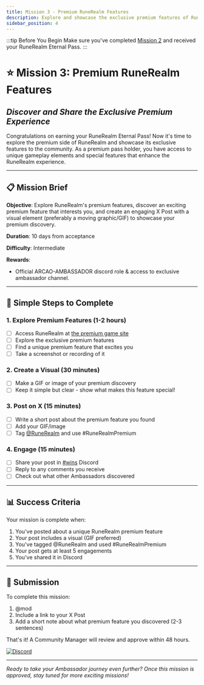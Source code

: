 ```yaml
---
title: Mission 3 - Premium RuneRealm Features
description: Explore and showcase the exclusive premium features of RuneRealm
sidebar_position: 4
---
```


:::tip Before You Begin
Make sure you've completed [Mission 2](./mission-2) and received your RuneRealm Eternal Pass.
:::

# ⭐ Mission 3: Premium RuneRealm Features
## *Discover and Share the Exclusive Premium Experience*

Congratulations on earning your RuneRealm Eternal Pass! Now it's time to explore the premium side of RuneRealm and showcase its exclusive features to the community. As a premium pass holder, you have access to unique gameplay elements and special features that enhance the RuneRealm experience.

---

## 📋 Mission Brief

**Objective**: Explore RuneRealm's premium features, discover an exciting premium feature that interests you, and create an engaging X Post with a visual element (preferably a moving graphic/GIF) to showcase your premium discovery.

**Duration**: 10 days from acceptance

**Difficulty**: Intermediate

**Rewards**: 
- Official ARCAO-AMBASSADOR discord role & access to exclusive ambassador channel.

---

## 🎯 Simple Steps to Complete

### 1. Explore Premium Features (1-2 hours)
- [ ] Access RuneRealm at <a href={RUNEREALM.premiumGameSite} target="_blank">the premium game site</a>
- [ ] Explore the exclusive premium features
- [ ] Find a unique premium feature that excites you
- [ ] Take a screenshot or recording of it

### 2. Create a Visual (30 minutes)
- [ ] Make a GIF or image of your premium discovery
- [ ] Keep it simple but clear - show what makes this feature special!

### 3. Post on X (15 minutes)
- [ ] Write a short post about the premium feature you found
- [ ] Add your GIF/image
- [ ] Tag <a href={RUNEREALM.twitter} target="_blank">@RuneRealm</a> and use #RuneRealmPremium

### 4. Engage (15 minutes)
- [ ] Share your post in <a href={ARCAO.ambassadorWins} target="_blank">#wins</a> Discord
- [ ] Reply to any comments you receive
- [ ] Check out what other Ambassadors discovered

---

## 📊 Success Criteria

Your mission is complete when:

1. You've posted about a unique RuneRealm premium feature
2. Your post includes a visual (GIF preferred)
3. You've tagged @RuneRealm and used #RuneRealmPremium
4. Your post gets at least 5 engagements
5. You've shared it in Discord

---

## 📝 Submission

To complete this mission:

1. @mod
2. Include a link to your X Post
3. Add a short note about what premium feature you discovered (2-3 sentences)

That's it! A Community Manager will review and approve within 48 hours.

<a href={ARCAO.discord} target="_blank">
  <img
    alt="Discord"
    src="https://img.shields.io/badge/Discord-Get%20Support-5865F2?style=for-the-badge&logo=discord"
  />
</a>

---

*Ready to take your Ambassador journey even further? Once this mission is approved, stay tuned for more exciting missions!*
